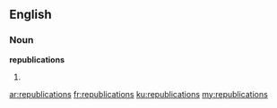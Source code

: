 ==English==

===Noun===
'''republications'''

# {{plural of|[[republication]]}}

[[ar:republications]]
[[fr:republications]]
[[ku:republications]]
[[my:republications]]